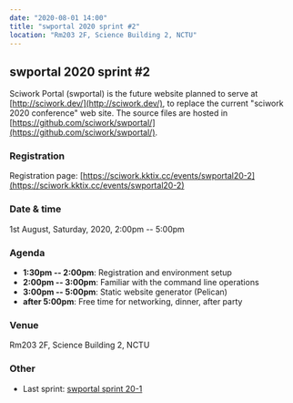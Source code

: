 ```yaml
---
date: "2020-08-01 14:00"
title: "swportal 2020 sprint #2"
location: "Rm203 2F, Science Building 2, NCTU"
---
```


## swportal 2020 sprint #2

Sciwork Portal (swportal) is the future website planned to serve at
[http://sciwork.dev/](http://sciwork.dev/), to replace the current "sciwork 2020
conference" web site. The source files are hosted in
[https://github.com/sciwork/swportal/](https://github.com/sciwork/swportal/).

### Registration

Registration page: [https://sciwork.kktix.cc/events/swportal20-2](https://sciwork.kktix.cc/events/swportal20-2)

### Date & time

1st August, Saturday, 2020, 2:00pm -- 5:00pm

### Agenda

- **1:30pm -- 2:00pm**: Registration and environment setup
- **2:00pm -- 3:00pm**: Familiar with the command line operations
- **3:00pm -- 5:00pm**: Static website generator (Pelican)
- **after 5:00pm**: Free time for networking, dinner, after party

### Venue

Rm203 2F, Science Building 2, NCTU

<Map src="https://www.google.com/maps/embed?pb=!1m18!1m12!1m3!1d905.5463176002685!2d120.99594742919223!3d24.789108699005478!2m3!1f0!2f0!3f0!3m2!1i1024!2i768!4f13.1!3m3!1m2!1s0x3468360e56955815%3A0x41ce8508fa18c69e!2zMzAw5paw56u55biC5p2x5Y2A56eR5a245LqM6aSo!5e0!3m2!1s!2s!4v1577607760245!5m2!1s!2s" />

### Other

- Last sprint: [swportal sprint
  20-1](https://github.com/sciwork/swportal/issues/1)
